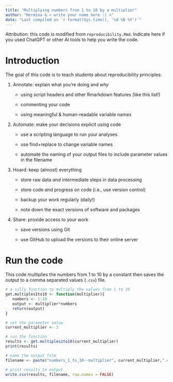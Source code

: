 ```yaml
---
title: "Multiplying numbers from 1 to 10 by a multiplier"
author: "Hermina & < write your name here :) >"
date: "Last compiled on `r format(Sys.time(), '%d %B %Y')`"
---
```


Attribution: this code is modified from `reproducibility.Rmd`. Indicate here if you used ChatGPT or other AI tools to help you write the code.


# Introduction

The goal of this code is to teach students about reproducibility principles:

1. Annotate: explain what you're doing and _why_

    - using script headers and other Rmarkdown features (like this list!)
  
    - commenting your code
  
    - using meaningful & human-readable variable names

2. Automate: make your decisions explicit using code

    - use a scripting language to run your analyses
    
    - use find+replace to change variable names
    
    - automate the naming of your output files to include parameter values in the filename

3. Hoard: keep (almost) everything

    - store raw data *and* intermediate steps in data processing
  
    - store code *and* progress on code (i.e., use version control)
    
    - backup your work regularly (daily!)
    
    - note down the exact versions of software and packages

4. Share: provide access to your work

    - save versions using Git
  
    - use GitHub to upload the versions to their online server
  

# Run the code

This code multiplies the numbers from 1 to 10 by a constant then saves the output to a comma separated values (`.csv`) file.

```r
# a silly function to multiply the values from 1 to 10
get.multiples1to10 <- function(multiplier){
   numbers <- 1:10
   output <- multiplier*numbers
   return(output)
}

# set the parameter value
current_multiplier <- 3

# run the function
results <- get.multiples1to10(current_multiplier)
print(results)

# name the output file
filename <- paste("numbers_1_to_10--multiplier", current_multiplier,".csv")

# print results to output
write.csv(results, filename, row.names = FALSE)
```


